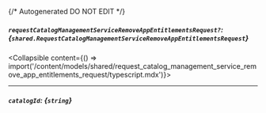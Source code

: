 {/* Autogenerated DO NOT EDIT  */}

##### `requestCatalogManagementServiceRemoveAppEntitlementsRequest?`: *{`shared.RequestCatalogManagementServiceRemoveAppEntitlementsRequest`}*
<Collapsible content={() => import('/content/models/shared/request_catalog_management_service_remove_app_entitlements_request/typescript.mdx')}>
</Collapsible>

---
##### `catalogId`: *{`string`}*

